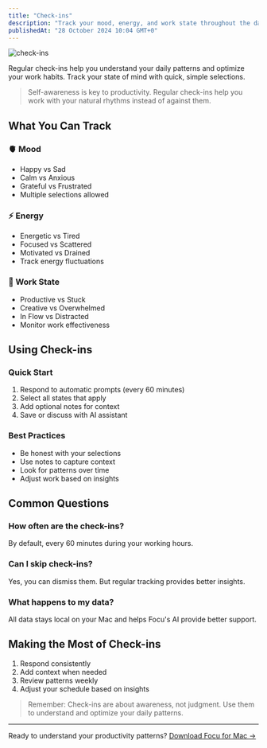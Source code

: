 ```yaml
---
title: "Check-ins"
description: "Track your mood, energy, and work state throughout the day with Focu's check-in feature"
publishedAt: "28 October 2024 10:04 GMT+0"
---
```


<img src="/images/features/check-in.png" alt="check-ins" width={664} height={884} />

Regular check-ins help you understand your daily patterns and optimize your work habits. Track your state of mind with quick, simple selections.

> Self-awareness is key to productivity. Regular check-ins help you work with your natural rhythms instead of against them.

## What You Can Track

### 🫀 Mood
- Happy vs Sad
- Calm vs Anxious
- Grateful vs Frustrated
- Multiple selections allowed

### ⚡️ Energy
- Energetic vs Tired
- Focused vs Scattered
- Motivated vs Drained
- Track energy fluctuations

### 💼 Work State
- Productive vs Stuck
- Creative vs Overwhelmed
- In Flow vs Distracted
- Monitor work effectiveness

## Using Check-ins

### Quick Start
1. Respond to automatic prompts (every 60 minutes)
2. Select all states that apply
3. Add optional notes for context
4. Save or discuss with AI assistant

### Best Practices
- Be honest with your selections
- Use notes to capture context
- Look for patterns over time
- Adjust work based on insights

## Common Questions

### How often are the check-ins?

By default, every 60 minutes during your working hours.

### Can I skip check-ins?

Yes, you can dismiss them. But regular tracking provides better insights.

### What happens to my data?

All data stays local on your Mac and helps Focu's AI provide better support.

## Making the Most of Check-ins

1. Respond consistently
2. Add context when needed
3. Review patterns weekly
4. Adjust your schedule based on insights

> Remember: Check-ins are about awareness, not judgment. Use them to understand and optimize your daily patterns.

---

Ready to understand your productivity patterns? [Download Focu for Mac →](/)
